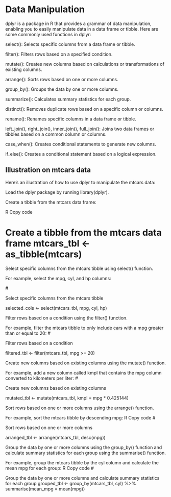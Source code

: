 # Data Manipulation

dplyr is a package in R that provides a grammar of data manipulation, enabling you to easily manipulate data in a data frame or tibble. Here are some commonly used functions in dplyr:

select(): Selects specific columns from a data frame or tibble.

filter(): Filters rows based on a specified condition.

mutate(): Creates new columns based on calculations or transformations of existing columns.

arrange(): Sorts rows based on one or more columns.

group_by(): Groups the data by one or more columns.

summarize(): Calculates summary statistics for each group.

distinct(): Removes duplicate rows based on a specific column or columns.

rename(): Renames specific columns in a data frame or tibble.

left_join(), right_join(), inner_join(), full_join(): Joins two data frames or tibbles based on a common column or columns.

case_when(): Creates conditional statements to generate new columns.

if_else(): Creates a conditional statement based on a logical expression.

## Illustration on mtcars data

Here's an illustration of how to use dplyr to manipulate the mtcars data:

Load the dplyr package by running library(dplyr).

Create a tibble from the mtcars data frame:

R Copy code \

# Create a tibble from the mtcars data frame mtcars_tbl \<- as_tibble(mtcars) 

Select specific columns from the mtcars tibble using select() function. 

For example, select the mpg, cyl, and hp columns: 

\# 

Select specific columns from the mtcars tibble 

selected_cols \<- select(mtcars_tbl, mpg, cyl, hp) 

Filter rows based on a condition using the filter() function. 

For example, filter the mtcars tibble to only include cars with a mpg greater than or equal to 20: 
\# 

Filter rows based on a condition 

filtered_tbl \<- filter(mtcars_tbl, mpg \>= 20) 

Create new columns based on existing columns using the mutate() function. 

For example, add a new column called kmpl that contains the mpg column converted to kilometers per liter: 
\# 

Create new columns based on existing columns 

mutated_tbl <- mutate(mtcars_tbl, kmpl = mpg \* 0.425144) 

Sort rows based on one or more columns using the arrange() function. 

For example, sort the mtcars tibble by descending mpg: R Copy code \# 

Sort rows based on one or more columns 

arranged_tbl \<- arrange(mtcars_tbl, desc(mpg)) 

Group the data by one or more columns using the group_by() function and calculate summary statistics for each group using the summarise() function. 

For example, group the mtcars tibble by the cyl column and calculate the mean mpg for each group: R Copy code \# 

Group the data by one or more columns and calculate summary statistics for each group grouped_tbl \<- group_by(mtcars_tbl, cyl) %\>% 
summarise(mean_mpg = mean(mpg))


